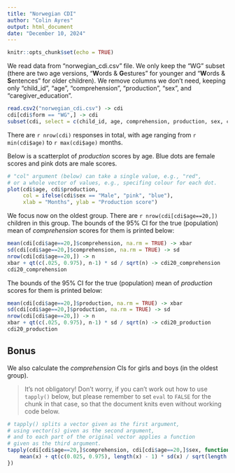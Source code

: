 ```yaml
---
title: "Norwegian CDI"
author: "Colin Ayres"
output: html_document
date: "December 10, 2024"
---
```


```r
knitr::opts_chunk$set(echo = TRUE)
```

We read data from "norwegian_cdi.csv" file.
We only keep the "WG" subset (there are two age versions,
"**W**ords & **G**estures" for younger and "**W**ords & **S**entences" for older children).
We remove columns we don't need, keeping only
"child_id", "age", "comprehension", "production", "sex", and "caregiver_education".

```r
read.csv2("norwegian_cdi.csv") -> cdi
cdi[cdi$form == "WG",] -> cdi  
subset(cdi, select = c(child_id, age, comprehension, production, sex, caregiver_education)) -> cdi
```

There are `r nrow(cdi)` responses in total,
with age ranging from `r min(cdi$age)` to `r max(cdi$age)` months.

Below is a scatterplot of *production* scores by age.
Blue dots are female scores and pink dots are male scores.

```r
# "col" argument (below) can take a single value, e.g., "red",
# or a whole vector of values, e.g., specifing colour for each dot.
plot(cdi$age, cdi$production,
     col = ifelse(cdi$sex == "Male", "pink", "blue"),
     xlab = "Months", ylab = "Production score")
```

We focus now on the oldest group. There are `r nrow(cdi[cdi$age==20,])` children in this group.
The bounds of the 95% CI for the true (population) mean of *comprehension* scores for them is printed
below:

```r
mean(cdi[cdi$age==20,]$comprehension, na.rm = TRUE) -> xbar
sd(cdi[cdi$age==20,]$comprehension, na.rm = TRUE) -> sd
nrow(cdi[cdi$age==20,]) -> n
xbar + qt(c(.025, 0.975), n-1) * sd / sqrt(n) -> cdi20_comprehension
cdi20_comprehension
```

The bounds of the 95% CI for the true (population) mean of *production* scores for them is printed
below:

```r
mean(cdi[cdi$age==20,]$production, na.rm = TRUE) -> xbar
sd(cdi[cdi$age==20,]$production, na.rm = TRUE) -> sd
nrow(cdi[cdi$age==20,]) -> n
xbar + qt(c(.025, 0.975), n-1) * sd / sqrt(n) -> cdi20_production
cdi20_production
```


## Bonus

We also calculate the *comprehension* CIs for girls and boys (in the oldest group).

> It's not obligatory! Don't worry, if you can't work out how to use `tapply()` below,
> but please remember to set `eval` to `FALSE` for the chunk in that case,
> so that the document knits even without working code below.

```r
# tapply() splits a vector given as the first argument,
# using vector(s) given as the second argument,
# and to each part of the original vector applies a function
# given as the third argument.
tapply(cdi[cdi$age==20,]$comprehension, cdi[cdi$age==20,]$sex, function(x) {
    mean(x) + qt(c(0.025, 0.975), length(x) - 1) * sd(x) / sqrt(length(x))
})
```

